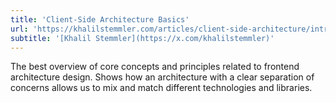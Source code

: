 ```yaml
---
title: 'Client-Side Architecture Basics'
url: 'https://khalilstemmler.com/articles/client-side-architecture/introduction/'
subtitle: '[Khalil Stemmler](https://x.com/khalilstemmler)'
---
```


The best overview of core concepts and principles related to frontend architecture design. Shows how an architecture with a clear separation of concerns allows us to mix and match different technologies and libraries.
